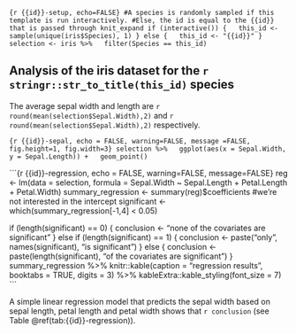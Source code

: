 ```{r {{id}}-setup, echo=FALSE}
#A species is randomly sampled if this template is run interactively.
#Else, the id is equal to the {{id}} that is passed through knit_expand
if (interactive()) {
  this_id <- sample(unique(iris$Species), 1)
} else {
  this_id <- "{{id}}"
}
selection <- iris %>%
  filter(Species == this_id)
```

## Analysis of the iris dataset for the `r stringr::str_to_title(this_id)` species

The average sepal width and length are `r round(mean(selection$Sepal.Width),2)` and `r round(mean(selection$Sepal.Width),2)` respectively. 

```{r {{id}}-sepal, echo = FALSE, warning=FALSE, message =FALSE, fig.height=1, fig.width=3}
selection %>%
  ggplot(aes(x = Sepal.Width, y = Sepal.Length)) +
  geom_point()
```

```{r {{id}}-regression, echo = FALSE, warning=FALSE, message=FALSE}
reg <- lm(data = selection,
   formula = Sepal.Width ~ Sepal.Length + Petal.Length + Petal.Width)
summary_regression <- summary(reg)$coefficients
#we're not interested in the intercept
significant <- which(summary_regression[-1,4] < 0.05)

if (length(significant) == 0) {
   conclusion <- "none of the covariates are significant"
} else if (length(significant) == 1) {
     conclusion <- paste("only", names(significant), "is significant")
} else {
       conclusion <- paste(length(significant), "of the covariates are significant")
       }
summary_regression %>%
  knitr::kable(caption = "regression results",
        booktabs = TRUE,
        digits = 3) %>%
  kableExtra::kable_styling(font_size = 7)
```

A simple linear regression model that predicts the sepal width based on sepal length, petal length and petal width shows that `r conclusion` (see Table \@ref(tab:{{id}}-regression)).

